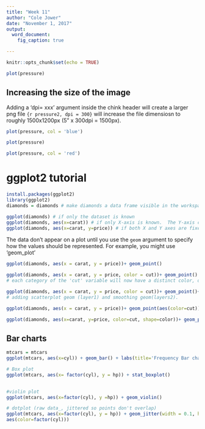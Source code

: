 ```yaml
---
title: "Week 11"
author: "Cole Jower"
date: "November 1, 2017"
output: 
  word_document:
    fig_caption: true

---
```


```r
knitr::opts_chunk$set(echo = TRUE)
```

```r
plot(pressure)
```

## Increasing the size of the image
Adding a 'dpi= xxx' argument inside the chink header will create a larger png file
`{r pressure2, dpi = 300}` will increase the file dimensiosn to roughly 1500x1200px (5" x 300dpi = 1500px).

```r
plot(pressure, col = 'blue')
```


```r
plot(pressure)
```

```r
plot(pressure, col = 'red')
```

# ggplot2 tutorial

```r
install.packages(ggplot2)
library(ggplot2)
diamonds = diamonds # make diamonds a data frame visible in the workspace
```

```r
ggplot(diamonds) # if only the dataset is known
ggplot(diamonds, aes(x=carat)) # if only X-axis is known.  The Y-axis can be specified in respective geoms,
ggplot(diamonds, aes(x=carat, y=price)) # if both X and Y axes are fixed for all layers.

```

The data don't appear on a plot until you use the `geom` argument to specify how the values should be represented.  For example, you might use 'geom_plot'

```r
ggplot(diamonds, aes(x = carat, y = price))+ geom_point()
```


```r
ggplot(diamonds, aes(x = carat, y = price, color = cut))+ geom_point()
# each category of the 'cut' variable will now have a distinct color, once a geom is added.
```


```r
ggplot(diamonds, aes(x = carat, y = price, color = cut))+ geom_point()+geom_smooth()
# adding scatterplot geom (layer1) and smoothing geom(layers2).
```


```r
ggplot(diamonds, aes(x = carat, y = price))+ geom_point(aes(color=cut))+geom_smooth()

```

```r
ggplot(diamonds, aes(x=carat, y=price, color=cut, shape=color))+ geom_point()
```

## Bar charts

```r
mtcars = mtcars
ggplot(mtcars, aes(x=cyl)) + geom_bar() + labs(title='Frequency Bar chart')
```

```r
# Box plot
ggplot(mtcars, aes(x= factor(cyl), y = hp)) + stat_boxplot()
       
```

``` r

#violin plot
ggplot(mtcars, aes(x=factor(cyl), y =hp)) + geom_violin()

```

``` r
# dotplot (raw data_, jittered so points don't overlap)
ggplot(mtcars, aes(x=factor(cyl), y = hp)) + geom_jitter(width = 0.1, height = 0,
aes(color=factor(cyl)))
```
